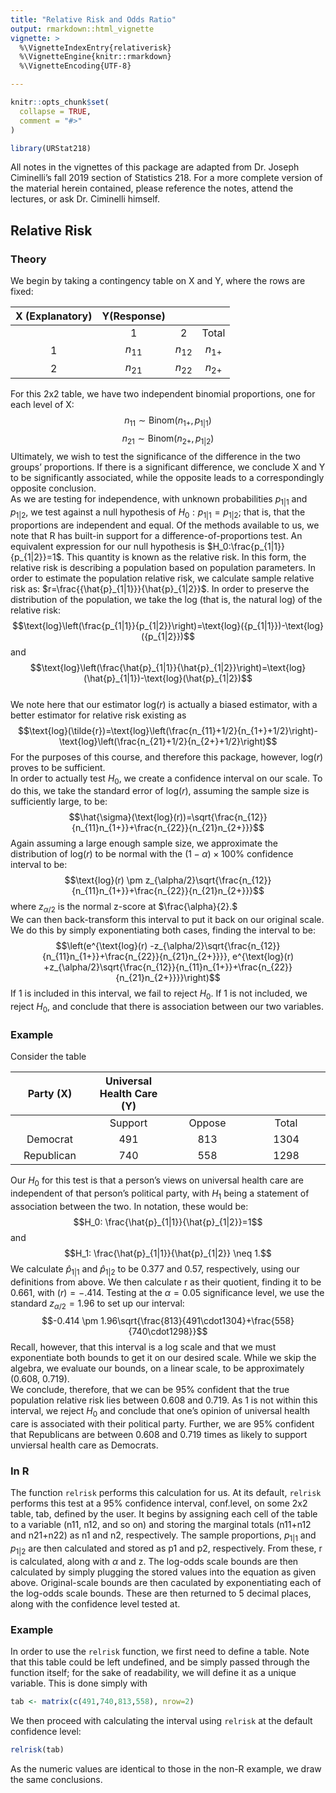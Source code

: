 ```yaml
---
title: "Relative Risk and Odds Ratio"
output: rmarkdown::html_vignette
vignette: >
  %\VignetteIndexEntry{relativerisk}
  %\VignetteEngine{knitr::rmarkdown}
  %\VignetteEncoding{UTF-8}

---
```


```r
knitr::opts_chunk$set(
  collapse = TRUE,
  comment = "#>"
)
```
```r
library(URStat218)
```


All notes in the vignettes of this package are adapted from Dr. Joseph Ciminelli's fall 2019 section of Statistics 218. For a more complete version of the material herein contained, please reference the notes, attend the lectures, or ask Dr. Ciminelli himself.  

## Relative Risk
  
### Theory  
We begin by taking a contingency table on X and Y, where the rows are fixed:  
  
|X (Explanatory)|Y(Response)        |            |             |
|:--:           |:--:               |:--:        |:--:         |
|               |1                  |2           |  Total      |
|1              |   $n_{11}$        | $n_{12}$   |   $n_{1+}$  |
|2              |    $n_{21}$       |  $n_{22}$  |   $n_{2+}$  |

For this 2x2 table, we have two independent binomial proportions, one for each level of X:
$$n_{11} \sim \text{Binom}(n_{1+},p_{1|1})$$
$$n_{21} \sim \text{Binom}(n_{2+},p_{1|2})$$
Ultimately, we wish to test the significance of the difference in the two groups' proportions. If there is a significant difference, we conclude X and Y to be significantly associated, while the opposite leads to a correspondingly opposite conclusion.  
As we are testing for independence, with unknown probabilities $p_{1|1}$ and $p_{1|2}$, we test against a null hypothesis of $H_0: p_{1|1} =p_{1|2}$; that is, that the proportions are independent and equal. Of the methods available to us, we note that R has built-in support for a difference-of-proportions test. 
An equivalent expression for our null hypothesis is $H_0:\frac{p_{1|1}}{p_{1|2}}=1$. This quantity is known as the relative risk. In this form, the relative risk is describing a population based on population parameters. In order to estimate the population relative risk, we calculate sample relative risk as: $r=\frac{{\hat{p}_{1|1}}}{\hat{p}_{1|2}}$. In order to preserve the distribution of the population, we take the log (that is, the natural log) of the relative risk:
$$\text{log}\left(\frac{p_{1|1}}{p_{1|2}}\right)=\text{log}({p_{1|1}})-\text{log}({p_{1|2}})$$
and
$$\text{log}\left(\frac{\hat{p}_{1|1}}{\hat{p}_{1|2}}\right)=\text{log}(\hat{p}_{1|1})-\text{log}(\hat{p}_{1|2})$$  
We note here that our estimator $\text{log}(r)$ is actually a biased estimator, with a better estimator for relative risk existing as
$$\text{log}(\tilde{r})=\text{log}\left(\frac{n_{11}+1/2}{n_{1+}+1/2}\right)-\text{log}\left(\frac{n_{21}+1/2}{n_{2+}+1/2}\right)$$
For the purposes of this course, and therefore this package, however, $\text{log}(r)$ proves to be sufficient.  
In order to actually test $H_0$, we create a confidence interval on our \text{log} scale. To do this, we take the standard error of $\text{log}(r),$ assuming the sample size is sufficiently large, to be:
$$\hat{\sigma}(\text{log}(r))=\sqrt{\frac{n_{12}}{n_{11}n_{1+}}+\frac{n_{22}}{n_{21}n_{2+}}}$$
Again assuming a large enough sample size, we approximate the distribution of $\text{log}(r)$ to be normal with the $(1-\alpha)\times 100\%$ confidence interval to be:
$$\text{log}(r) \pm z_{\alpha/2}\sqrt{\frac{n_{12}}{n_{11}n_{1+}}+\frac{n_{22}}{n_{21}n_{2+}}}$$
where $z_{\alpha/2}$ is the normal z-score at $\frac{\alpha}{2}.$  
We can then back-transform this interval to put it back on our original scale. We do this by simply exponentiating both cases, finding the interval to be:
$$\left(e^{\text{log}(r) -z_{\alpha/2}\sqrt{\frac{n_{12}}{n_{11}n_{1+}}+\frac{n_{22}}{n_{21}n_{2+}}}}, e^{\text{log}(r) +z_{\alpha/2}\sqrt{\frac{n_{12}}{n_{11}n_{1+}}+\frac{n_{22}}{n_{21}n_{2+}}}}\right)$$
If 1 is included in this interval, we fail to reject $H_0.$ If 1 is not included, we reject $H_0,$ and conclude that there is association between our two variables.  
   
### Example
Consider the table  

|Party (X)|Universal Health Care (Y)        |            |             |
|:--:           |:--:               |:--:        |:--:         |
|               |Support                  |Oppose           |  Total      |
|Democrat              |   491        | 813   |   1304  |
|Republican              |    740       |  558  |   1298  |
  
Our $H_0$ for this test is that a person's views on universal health care are independent of that person's political party, with $H_1$ being a statement of association between the two. In notation, these would be:
$$H_0: \frac{\hat{p}_{1|1}}{\hat{p}_{1|2}}=1$$
and
$$H_1: \frac{\hat{p}_{1|1}}{\hat{p}_{1|2}} \neq 1.$$
We calculate $\hat{p}_{1|1}$ and $\hat{p}_{1|2}$ to be 0.377 and 0.57, respectively, using our definitions from above. We then calculate r as their quotient, finding it to be 0.661, with $(r)=-.414.$ Testing at the $\alpha=0.05$ significance level, we use the standard $z_{\alpha/2}=1.96$ to set up our interval: $$-0.414 \pm 1.96\sqrt{\frac{813}{491\cdot1304}+\frac{558}{740\cdot1298}}$$ Recall, however, that this interval is a log scale and that we must exponentiate both bounds to get it on our desired scale. While we skip the algebra, we evaluate our bounds, on a linear scale, to be approximately (0.608, 0.719).  
We conclude, therefore, that we can be 95\% confident that the true population relative risk lies between 0.608 and 0.719. As 1 is not within this interval, we reject $H_0$ and conclude that one's opinion of universal health care is associated with their political party. Further, we are 95\% confident that Republicans are between 0.608 and 0.719 times as likely to support unviersal health care as Democrats.
  
### In R
The function `relrisk` performs this calculation for us. At its default, `relrisk` performs this test at a 95\% confidence interval, conf.level, on some 2x2 table, tab, defined by the user. It begins by assigning each cell of the table to a variable (n11, n12, and so on) and storing the marginal totals (n11+n12 and n21+n22) as n1 and n2, respectively. The sample proportions, $p_{1|1}$ and $p_{1|2}$ are then calculated and stored as p1 and p2, respectively. From these, r is calculated, along with $\alpha$ and z. The log-odds scale bounds are then calculated by simply plugging the stored values into the equation as given above. Original-scale bounds are then caculated by exponentiating each of the log-odds scale bounds. These are then returned to 5 decimal places, along with the confidence level tested at.
  
### Example
In order to use the `relrisk` function, we first need to define a table. Note that this table could be left undefined, and be simply passed through the function itself; for the sake of readability, we will define it as a unique variable. This is done simply with 
```r
tab <- matrix(c(491,740,813,558), nrow=2)
```
We then proceed with calculating the interval using `relrisk` at the default confidence level:
```r
relrisk(tab)
```
As the numeric values are identical to those in the non-R example, we draw the same conclusions.

\medskip

